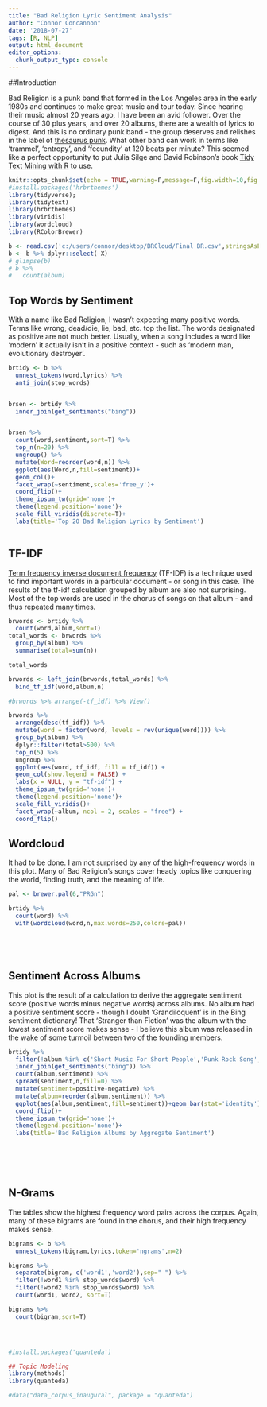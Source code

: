 ```yaml
---
title: "Bad Religion Lyric Sentiment Analysis"
author: "Connor Concannon"
date: '2018-07-27'
tags: [R, NLP]
output: html_document
editor_options: 
  chunk_output_type: console
---
```

##Introduction

Bad Religion is a punk band that formed in the Los Angeles area in the early 1980s and continues to make great music and tour today.  Since hearing their music almost 20 years ago, I have been an avid follower.  Over the course of 30 plus years, and over 20 albums, there are a wealth of lyrics to digest.  And this is no ordinary punk band - the group deserves and relishes in the label of [thesaurus punk](https://music.avclub.com/where-to-begin-with-the-thesaurus-punk-of-bad-religion-1798278095).  What other band can work in terms like 'trammel', 'entropy', and 'fecundity' at 120 beats per minute?  This seemed like a perfect opportunity to put Julia Silge and David Robinson's book [Tidy Text Mining with R](http://tidytextmining.com) to use. 


```r
knitr::opts_chunk$set(echo = TRUE,warning=F,message=F,fig.width=10,fig.height=8)
#install.packages('hrbrthemes')
library(tidyverse);
library(tidytext)
library(hrbrthemes)
library(viridis)
library(wordcloud)
library(RColorBrewer)

b <- read.csv('c:/users/connor/desktop/BRCloud/Final BR.csv',stringsAsFactors = F)
b <- b %>% dplyr::select(-X)
# glimpse(b)
# b %>% 
#   count(album)

```

## Top Words by Sentiment

With a name like Bad Religion, I wasn't expecting many positive words.  Terms like wrong, dead/die, lie, bad, etc. top the list. The words designated as positive are not much better.  Usually, when a song includes a word like 'modern' it actually isn't in a positive context - such as 'modern man, evolutionary destroyer'.  
```r

brtidy <- b %>% 
  unnest_tokens(word,lyrics) %>% 
  anti_join(stop_words) 


brsen <- brtidy %>%
  inner_join(get_sentiments("bing")) 


brsen %>%
  count(word,sentiment,sort=T) %>% 
  top_n(n=20) %>%
  ungroup() %>% 
  mutate(Word=reorder(word,n)) %>% 
  ggplot(aes(Word,n,fill=sentiment))+
  geom_col()+
  facet_wrap(~sentiment,scales='free_y')+
  coord_flip()+
  theme_ipsum_tw(grid='none')+
  theme(legend.position='none')+
  scale_fill_viridis(discrete=T)+
  labs(title='Top 20 Bad Religion Lyrics by Sentiment')
  

```



## TF-IDF

[Term frequency inverse document frequency](https://www.tidytextmining.com/tfidf.html#the-bind_tf_idf-function) (TF-IDF) is a technique used to find important words in a particular document - or song in this case.  The results of the tf-idf calculation grouped by album are also not surprising.  Most of the top words are used in the chorus of songs on that album - and thus repeated many times.  
```r


brwords <- brtidy %>% 
  count(word,album,sort=T)
total_words <- brwords %>% 
  group_by(album) %>% 
  summarise(total=sum(n))

total_words

brwords <- left_join(brwords,total_words) %>% 
  bind_tf_idf(word,album,n)

#brwords %>% arrange(-tf_idf) %>% View()

brwords %>%
  arrange(desc(tf_idf)) %>%
  mutate(word = factor(word, levels = rev(unique(word)))) %>% 
  group_by(album) %>% 
  dplyr::filter(total>500) %>% 
  top_n(5) %>% 
  ungroup %>%
  ggplot(aes(word, tf_idf, fill = tf_idf)) +
  geom_col(show.legend = FALSE) +
  labs(x = NULL, y = "tf-idf") +
  theme_ipsum_tw(grid='none')+
  theme(legend.position='none')+
  scale_fill_viridis()+
  facet_wrap(~album, ncol = 2, scales = "free") +
  coord_flip()

```


## Wordcloud

It had to be done.  I am not surprised by any of the high-frequency words in this plot.  Many of Bad Religion's songs cover heady topics like conquering the world, finding truth, and the meaning of life.

```r
pal <- brewer.pal(6,"PRGn")

brtidy %>% 
  count(word) %>% 
  with(wordcloud(word,n,max.words=250,colors=pal))






```


## Sentiment Across Albums

This plot is the result of a calculation to derive the aggregate sentiment score (positive words minus negative words) across albums.  No album had a positive sentiment score - though I doubt 'Grandiloquent' is in the Bing sentiment dictionary!  That 'Stranger than Fiction' was the album with the lowest sentiment score makes sense - I believe this album was released in the wake of some turmoil between two of the founding members.
```r



brtidy %>% 
  filter(!album %in% c('Short Music For Short People','Punk Rock Song','Tested','Punk-O-Rama 8','Punk Rock Songs (The Epic Years)')) %>% 
  inner_join(get_sentiments("bing")) %>% 
  count(album,sentiment) %>% 
  spread(sentiment,n,fill=0) %>% 
  mutate(sentiment=positive-negative) %>%
  mutate(album=reorder(album,sentiment)) %>% 
  ggplot(aes(album,sentiment,fill=sentiment))+geom_bar(stat='identity')+
  coord_flip()+
  theme_ipsum_tw(grid='none')+
  theme(legend.position='none')+
  labs(title='Bad Religion Albums by Aggregate Sentiment')
  






```



## N-Grams

The tables show the highest frequency word pairs across the corpus.  Again, many of these bigrams are found in the chorus, and their high frequency makes sense.
```r


bigrams <- b %>% 
  unnest_tokens(bigram,lyrics,token='ngrams',n=2) 

bigrams %>% 
  separate(bigram, c('word1','word2'),sep=" ") %>% 
  filter(!word1 %in% stop_words$word) %>% 
  filter(!word2 %in% stop_words$word) %>% 
  count(word1, word2, sort=T)

bigrams %>% 
  count(bigram,sort=T)





```


```r
#install.packages('quanteda')

## Topic Modeling
library(methods)
library(quanteda)

#data("data_corpus_inaugural", package = "quanteda")


```